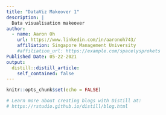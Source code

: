 ```yaml
---
title: "DataViz Makeover 1"
description: |
  Data visualisation makeover
author:
  - name: Aaron Oh
    url: https://www.linkedin.com/in/aaronoh743/
    affiliation: Singapore Management University
    #affiliation_url: https://example.com/spacelysprokets
Published Date: 05-22-2021
output:
  distill::distill_article:
    self_contained: false
---
```


```r
knitr::opts_chunk$set(echo = FALSE)

# Learn more about creating blogs with Distill at:
# https://rstudio.github.io/distill/blog.html

```



